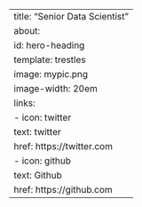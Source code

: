 ---
title: "Senior Data Scientist"
about:
  id: hero-heading
  template: trestles
  image: mypic.png
  image-width: 20em
  links:
    - icon: twitter
      text: twitter
      href: https://twitter.com
    - icon: github
      text: Github
      href: https://github.com
---